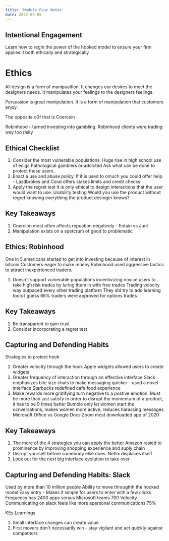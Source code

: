 ```yaml
---
title: 'Module Four Notes'
date: 2022-09-09
---
```


## Intentional Engagement 

Learn how to regin the power of the hooked model to ensure your firm applies it both ethically and strategically

# Ethics 

All design is a form of manipualtion. It changes our desires to meet the designers needs. It manipulates your feelings to the designers feelings.

Persuasion is great manipulation. It is a form of manipulation that customers enjoy. 

The opposite o0f that is Coercein 

Robinhood - turned investing into gambling. Robinhood clients were trading way too risky 

## Ethical Checklist

1. Consider the most vulnerable populations. 
Huge rise in high school use of ecigs 
Pathological gamblers or addicted 
Ask what can be done to protect these users. 
2. Enact a use and abuse policy. 
If it is used to omuch you could offer help - Lazdbrokes and Coral offers stakes limits and credit checks 
3. Apply the regret test
It is only ethical to design interactions that the user would want to use. 
Usability testing
Would you use the product without regret knowing everything the product desinger knows?

## Key Takeaways 
1. Coercion most often affects repuation negatively - Entain vs Juul 
2. Manipulation exists on a spetcrum of good to problematic

## Ethics: Robinhood

One in 5 americans started to get into investing because of interest in bitcoin
Customers eager to make moeny 
Robinhood used aggressive tactics to attract inexperienced traders.
1. Doesn't support vulnerable populations 
incentivizing novice users to take high risk trades by luring them in with free trades 
Trading velocity way outpaced every other trading platform 
They did try to add learning tools I guess 
66% traders were approved for options trades 

## Key Takeaways 
1. Be transparent to gain trust 
2. Consider incorporating a regret test 


## Capturing and Defending Habits 
Strategies to protect hook 
1. Greater velocity through the hook 
Apple widgets allowed users to create widgets 
2. Greater frequency of interaction through an effective interface 
Slack emphasizes bite size chats to make messaging quicker - used a novel interface 
Starbucks redefined cafe food experience 
3. Make rewards more gratifying 
turn negative to a postive emotion. Must be more than just satisfy 
In order to disrupt the momentum of a product, it has to be 9 times better 
Bumble only let women start the ocnversations, makes women more active, reduces harassing messages 
Microsoft Office vs Google Docs 
Zoom most downloaded app of 2020

## Key Takeaways 

1. The more of the 4 strategies you can apply the better 
Amazon rasied to prominence by improving shopping experience and suply  chain 
2. Disrupt yourself before somebody else does. 
Neflix displaces itself  
3. Look out for the next big interface evolution to take over 

## Capturing and Defending Habits: Slack 

Used by more than 10 million people 
Ability to move througthh the hooked model 
Easy entry - Makes it simple for users to enter with a few clicks 
Frequency 
has 2400 apps versus Microsoft teams 700 
Velocity 
Communicating on slack feels like more apersonal communications 75%  

KEy Learnings 
1. Small interface changes can create value 
2. First movers don't necessarily win - stay vigilant and act quickly against competitors 